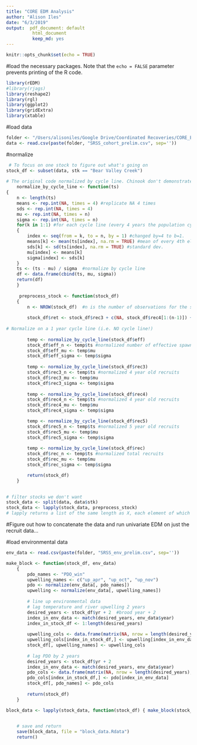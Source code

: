 ```yaml
---
title: "CORE EDM Analysis"
author: "Alison Iles"
date: "6/3/2019"
output:  pdf_document: default
          html_document
          keep_md: yes
---
```


```r
knitr::opts_chunk$set(echo = TRUE)
```

#load the necessary packages. 
Note that the `echo = FALSE` parameter prevents printing of the R code.

```r
library(rEDM)
#library(rjags)
library(reshape2)
library(rgl)
library(ggplot2)
library(gridExtra)
library(xtable)
```

#load data

```R
folder <- "/Users/alisoniles/Google Drive/Coordinated Recoveries/CORE_EDM/Data/analysis ready/"      # path to folder that holds data in .csv files
data <- read.csv(paste(folder, "SRSS_cohort_prelim.csv", sep=''))
```

#normalize

```R
 # To focus on one stock to figure out what's going on
stock_df <- subset(data, stk == "Bear Valley Creek") 
 
# The original code normalized by cycle line. Chinook don't demonstrate a strong cycle line, so I changed the normalize_by_cycle_line function to normalize on a 1 year cycle 
    normalize_by_cycle_line <- function(ts)
{
    n <- length(ts)
    means <- rep.int(NA, times = 4) #replicate NA 4 times
    sds <- rep.int(NA, times = 4)
    mu <- rep.int(NA, times = n)
    sigma <- rep.int(NA, times = n)
    for(k in 1:1) #for each cycle line (every 4 years the population cycles in sockeye, I've changed it to 1 because there are no cycle lines for chinook)
    {
        index <- seq(from = k, to = n, by = 1) #changed by=4 to b=1.
        means[k] <- mean(ts[index], na.rm = TRUE) #mean of every 4th element of the time series
        sds[k] <- sd(ts[index], na.rm = TRUE) #standard dev.
        mu[index] <- means[k]
        sigma[index] <- sds[k]
    }
    ts <- (ts - mu) / sigma  #normalize by cycle line
    df <- data.frame(cbind(ts, mu, sigma))
    return(df)
    }
    
     preprocess_stock <- function(stock_df)
    {
        n <- NROW(stock_df)  #n is the number of observations for the stock
         
        stock_df$ret <- stock_df$rec3 + c(NA, stock_df$rec4[1:(n-1)]) + c(NA, NA, stock_df$rec5[1:(n-2)]) #+ c(NA, NA, NA, stock_df$rec6[1:(n-3)]) # age-3,4,5,and 6 fish (aligned to rec3) #total returns are calculated by adding 3 year old recruits plus 4 year old recruits from the previous brood year, plus 5 year olds from two years prior...etc. This value is aligned to the rec3 brood year, not the year they are actually returning together. 
       
# Normalize on a 1 year cycle line (i.e. NO cycle line!)
        
        temp <- normalize_by_cycle_line(stock_df$eff)
        stock_df$eff_n <- temp$ts #normalized number of effective spawners
        stock_df$eff_mu <- temp$mu
        stock_df$eff_sigma <- temp$sigma
        
        temp <- normalize_by_cycle_line(stock_df$rec3)
        stock_df$rec3_n <- temp$ts #normalized 4 year old recruits
        stock_df$rec3_mu <- temp$mu
        stock_df$rec3_sigma <- temp$sigma
        
        temp <- normalize_by_cycle_line(stock_df$rec4)
        stock_df$rec4_n <- temp$ts #normalized 4 year old recruits
        stock_df$rec4_mu <- temp$mu
        stock_df$rec4_sigma <- temp$sigma

        temp <- normalize_by_cycle_line(stock_df$rec5)
        stock_df$rec5_n <- temp$ts #normalized 5 year old recruits
        stock_df$rec5_mu <- temp$mu
        stock_df$rec5_sigma <- temp$sigma
        
        temp <- normalize_by_cycle_line(stock_df$rec)
        stock_df$rec_n <- temp$ts #normalized total recruits
        stock_df$rec_mu <- temp$mu
        stock_df$rec_sigma <- temp$sigma

        return(stock_df)
    }   

     
# filter stocks we don't want
stock_data <- split(data, data$stk)    
stock_data <- lapply(stock_data, preprocess_stock) 
# lapply returns a list of the same length as X, each element of which is the result of applying FUN to the corresponding element of X.
```

#Figure out how to concatenate the data and run univariate EDM on just the recruit data...


#load environmental data

```R
env_data <- read.csv(paste(folder, "SRSS_env_prelim.csv", sep=''))

make_block <- function(stock_df, env_data)
    {
        pdo_names <- "PDO_win"
        upwelling_names <- c("up_apr", "up_oct", "up_nov")
        pdo <- normalize(env_data[, pdo_names])
        upwelling <- normalize(env_data[, upwelling_names])
        
        # line up environmental data
        # lag temperature and river upwelling 2 years
        desired_years <- stock_df$yr + 2  #brood year + 2 
        index_in_env_data <- match(desired_years, env_data$year)
        index_in_stock_df <- 1:length(desired_years)
        
        upwelling_cols <- data.frame(matrix(NA, nrow = length(desired_years), ncol = NCOL(upwelling)))
        upwelling_cols[index_in_stock_df,] <- upwelling[index_in_env_data, ]
        stock_df[, upwelling_names] <- upwelling_cols
        
        # lag PDO by 2 years 
        desired_years <- stock_df$yr + 2
        index_in_env_data <- match(desired_years, env_data$year)
        pdo_cols <- data.frame(matrix(NA, nrow = length(desired_years), ncol = 1))
        pdo_cols[index_in_stock_df,] <- pdo[index_in_env_data]
        stock_df[, pdo_names] <- pdo_cols
        
        return(stock_df)
    }

block_data <- lapply(stock_data, function(stock_df) { make_block(stock_df, env_data)})
    

    # save and return
    save(block_data, file = "block_data.Rdata")
    return()

```

